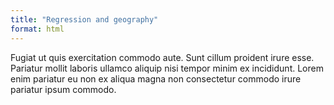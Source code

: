 ```yaml
---
title: "Regression and geography"
format: html
---
```


Fugiat ut quis exercitation commodo aute. Sunt cillum proident irure esse. Pariatur mollit laboris ullamco aliquip nisi tempor minim ex incididunt. Lorem enim pariatur eu non ex aliqua magna non consectetur commodo irure pariatur ipsum commodo.